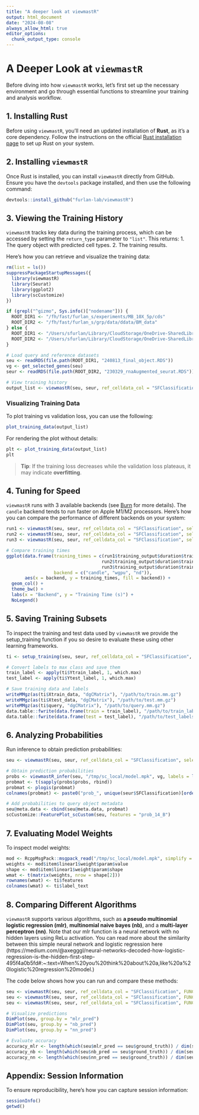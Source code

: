 ```yaml
---
title: "A deeper look at viewmastR"
output: html_document
date: "2024-08-08"
always_allow_html: true
editor_options: 
  chunk_output_type: console
---
```


# A Deeper Look at `viewmastR`

Before diving into how `viewmastR` works, let’s first set up the necessary environment and go through essential functions to streamline your training and analysis workflow.

## **1. Installing Rust**

Before using `viewmastR`, you’ll need an updated installation of **Rust**, as it’s a core dependency. Follow the instructions on the official [Rust installation page](https://www.rust-lang.org/tools/install) to set up Rust on your system.

## **2. Installing `viewmastR`**

Once Rust is installed, you can install `viewmastR` directly from GitHub. Ensure you have the `devtools` package installed, and then use the following command:

```r
devtools::install_github("furlan-lab/viewmastR")
```

## **3. Viewing the Training History**

`viewmastR` tracks key data during the training process, which can be accessed by setting the `return_type` parameter to `"list"`. This returns:
1. The query object with predicted cell types.
2. The training results.

Here’s how you can retrieve and visualize the training data:

```r
rm(list = ls())
suppressPackageStartupMessages({
  library(viewmastR)
  library(Seurat)
  library(ggplot2)
  library(scCustomize)
})

if (grepl("^gizmo", Sys.info()["nodename"])) {
  ROOT_DIR1 <- "/fh/fast/furlan_s/experiments/MB_10X_5p/cds"
  ROOT_DIR2 <- "/fh/fast/furlan_s/grp/data/ddata/BM_data"
} else {
  ROOT_DIR1 <- "/Users/sfurlan/Library/CloudStorage/OneDrive-SharedLibraries-FredHutchinsonCancerCenter/Furlan_Lab - General/experiments/MB_10X_5p/cds"
  ROOT_DIR2 <- "/Users/sfurlan/Library/CloudStorage/OneDrive-SharedLibraries-FredHutchinsonCancerCenter/Furlan_Lab - General/datasets/Healthy_BM_greenleaf"
}

# Load query and reference datasets
seu <- readRDS(file.path(ROOT_DIR1, "240813_final_object.RDS"))
vg <- get_selected_genes(seu)
seur <- readRDS(file.path(ROOT_DIR2, "230329_rnaAugmented_seurat.RDS"))

# View training history
output_list <- viewmastR(seu, seur, ref_celldata_col = "SFClassification", selected_genes = vg, return_type = "list")
```

### Visualizing Training Data

To plot training vs validation loss, you can use the following:

```r
plot_training_data(output_list)
```

For rendering the plot without details:

```r
plt <- plot_training_data(output_list)
plt
```

> **Tip**: If the training loss decreases while the validation loss plateaus, it may indicate **overfitting**.

## **4. Tuning for Speed**

`viewmastR` runs with 3 available backends (see [Burn](https://burn.dev/burn-book/basic-workflow/backend.html) for more details). The `candle` backend tends to run faster on Apple M1/M2 processors. Here’s how you can compare the performance of different backends on your system:

```r
run1 <- viewmastR(seu, seur, ref_celldata_col = "SFClassification", selected_genes = vg, max_epochs = 3, backend = "candle", return_type = "list")
run2 <- viewmastR(seu, seur, ref_celldata_col = "SFClassification", selected_genes = vg, max_epochs = 3, backend = "wgpu", return_type = "list")
run3 <- viewmastR(seu, seur, ref_celldata_col = "SFClassification", selected_genes = vg, max_epochs = 3, backend = "nd", return_type = "list")

# Compare training times
ggplot(data.frame(training_times = c(run1$training_output$duration$training_duration,
                                    run2$training_output$duration$training_duration,
                                    run3$training_output$duration$training_duration), 
                  backend = c("candle", "wgpu", "nd")),
       aes(x = backend, y = training_times, fill = backend)) + 
  geom_col() + 
  theme_bw() + 
  labs(x = "Backend", y = "Training Time (s)") + 
  NoLegend()
```

## **5. Saving Training Subsets**

To inspect the training and test data used by `viewmastR` we provide the setup_training function if you so desire to evaluate these using other learning frameworks.

```r
ti <- setup_training(seu, seur, ref_celldata_col = "SFClassification", selected_genes = vg, return_type = "matrix")

# Convert labels to max class and save them
train_label <- apply(ti$Ytrain_label, 1, which.max)
test_label <- apply(ti$Ytest_label, 1, which.max)

# Save training data and labels
writeMMgz(as(ti$Xtrain_data, "dgCMatrix"), "/path/to/train.mm.gz")
writeMMgz(as(ti$Xtest_data, "dgCMatrix"), "/path/to/test.mm.gz")
writeMMgz(as(ti$query, "dgCMatrix"), "/path/to/query.mm.gz")
data.table::fwrite(data.frame(train = train_label), "/path/to/train_labels.tsv.gz", compress = "gzip")
data.table::fwrite(data.frame(test = test_label), "/path/to/test_labels.tsv.gz", compress = "gzip")
```

## **6. Analyzing Probabilities**

Run inference to obtain prediction probabilities:

```r
seu <- viewmastR(seu, seur, ref_celldata_col = "SFClassification", selected_genes = vg, max_epochs = 3, backend = "candle")

# Obtain prediction probabilities
probs <- viewmastR_infer(seu, "/tmp/sc_local/model.mpk", vg, labels = levels(factor(seur$SFClassification)), return_probs = TRUE)
probmat <- t(sapply(probs$probs, rbind))
probmat <- plogis(probmat)
colnames(probmat) <- paste0("prob_", unique(seur$SFClassification)[order(unique(seur$SFClassification))])

# Add probabilities to query object metadata
seu@meta.data <- cbind(seu@meta.data, probmat)
scCustomize::FeaturePlot_scCustom(seu, features = "prob_14_B")
```

## **7. Evaluating Model Weights**

To inspect model weights:

```r
mod <- RcppMsgPack::msgpack_read("/tmp/sc_local/model.mpk", simplify = TRUE)
weights <- mod$item$linear1$weight$param$value
shape <- mod$item$linear1$weight$param$shape
wmat <- t(matrix(weights, nrow = shape[2]))
rownames(wmat) <- ti$features
colnames(wmat) <- ti$label_text
```

## **8. Comparing Different Algorithms**

`viewmastR` supports various algorithms, such as **a pseudo multinomial logistic regression (mlr)**, **multinomial naive bayes (nb)**, and a **multi-layer perceptron (nn)**. Note that our mlr function is a neural network with no hidden layers using ReLu activation.  You can read more about the similarity between this simple neural network and logistic regression here (https://medium.com/@axegggl/neural-networks-decoded-how-logistic-regression-is-the-hidden-first-step-495f4a0b5fd#:~:text=When%20you%20think%20about%20a,like%20a%20logistic%20regression%20model.)

The code below shows how you can run and compare these methods:

```r
seu <- viewmastR(seu, seur, ref_celldata_col = "SFClassification", FUNC = "mlr", query_celldata_col = "mlr_pred", selected_genes = vg, backend = "candle")
seu <- viewmastR(seu, seur, ref_celldata_col = "SFClassification", FUNC = "nb", query_celldata_col = "nb_pred", selected_genes = vg, backend = "candle")
seu <- viewmastR(seu, seur, ref_celldata_col = "SFClassification", FUNC = "nn", query_celldata_col = "nn_pred", selected_genes = vg, hidden_layers = c(200), backend = "candle")

# Visualize predictions
DimPlot(seu, group.by = "mlr_pred")
DimPlot(seu, group.by = "nb_pred")
DimPlot(seu, group.by = "nn_pred")

# Evaluate accuracy
accuracy_mlr <- length(which(seu$mlr_pred == seu$ground_truth)) / dim(seu)[2]
accuracy_nb <- length(which(seu$nb_pred == seu$ground_truth)) / dim(seu)[2]
accuracy_nn <- length(which(seu$nn_pred == seu$ground_truth)) / dim(seu)[2]
```

## **Appendix: Session Information**

To ensure reproducibility, here’s how you can capture session information:

```r
sessionInfo()
getwd()
```
